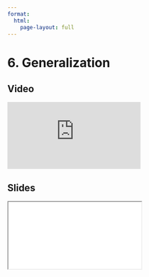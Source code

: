 ```yaml
---
format:
  html:
    page-layout: full
---
```


# 6. Generalization

::: {.panel-tabset .nav-pills}

## Video

<iframe
    class="video"
    src="https://www.youtube.com/embed/eIgYVRnAcuc?start=4184&end=4846&rel=0" 
    title="Module 2 Video - Generalization"
    frameborder="0"
    allow="accelerometer; autoplay; clipboard-write; encrypted-media; gyroscope; picture-in-picture"
    allowfullscreen
></iframe>

## Slides

<iframe
    class="slide-deck"
    src="slides/module2_19.html"
></iframe>

:::
